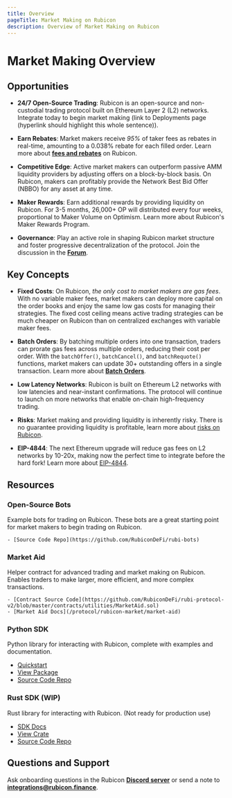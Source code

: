 ```yaml
---
title: Overview
pageTitle: Market Making on Rubicon
description: Overview of Market Making on Rubicon
---
```


# Market Making Overview

## Opportunities

- **24/7 Open-Source Trading**: Rubicon is an open-source and non-custodial trading protocol built on Ethereum Layer 2 (L2) networks. Integrate today to begin market making (link to Deployments page (hyperlink should highlight this whole sentence)).

- **Earn Rebates**: Market makers receive *95%* of taker fees as rebates in real-time, amounting to a 0.038% rebate for each filled order. Learn more about **[fees and rebates](/protocol/rubicon-market/fees)** on Rubicon.

- **Competitive Edge**: Active market makers can outperform passive AMM liquidity providers by adjusting offers on a block-by-block basis. On Rubicon, makers can profitably provide the Network Best Bid Offer (NBBO) for any asset at any time.

- **Maker Rewards**: Earn additional rewards by providing liquidity on Rubicon. For 3-5 months, 26,000+ OP will distributed every four weeks, proportional to Maker Volume on Optimism. Learn more about Rubicon's Maker Rewards Program.

- **Governance**: Play an active role in shaping Rubicon market structure and foster progressive decentralization of the protocol. Join the discussion in the **[Forum](https://forum.rubicon.finance/)**.

## Key Concepts

- **Fixed Costs**: On Rubicon, *the only cost to market makers are gas fees*. With no variable maker fees, market makers can deploy more capital on the order books and enjoy the same low gas costs for managing their strategies. The fixed cost ceiling means active trading strategies can be much cheaper on Rubicon than on centralized exchanges with variable maker fees.

- **Batch Orders**: By batching multiple orders into one transaction, traders can prorate gas fees across multiple orders, reducing their cost per order. With the `batchOffer()`, `batchCancel()`, and `batchRequote()` functions, market makers can update 30+ outstanding offers in a single transaction. Learn more about **[Batch Orders](/protocol/rubicon-market/batch-orders)**.

- **Low Latency Networks**: Rubicon is built on Ethereum L2 networks with low latencies and near-instant confirmations. The protocol will continue to launch on more networks that enable on-chain high-frequency trading.

- **Risks**: Market making and providing liquidity is inherently risky. There is no guarantee providing liquidity is profitable, learn more about [risks on Rubicon](/protocol/risks).

- **EIP-4844**: The next Ethereum upgrade will reduce gas fees on L2 networks by 10-20x, making now the perfect time to integrate before the hard fork! Learn more about [EIP-4844](https://www.eip4844.com/).

## Resources

### Open-Source Bots

Example bots for trading on Rubicon. These bots are a great starting point for market makers to begin trading on Rubicon.

    - [Source Code Repo](https://github.com/RubiconDeFi/rubi-bots)

### Market Aid

Helper contract for advanced trading and market making on Rubicon. Enables traders to make larger, more efficient, and more complex transactions.

    - [Contract Source Code](https://github.com/RubiconDeFi/rubi-protocol-v2/blob/master/contracts/utilities/MarketAid.sol)
    - [Market Aid Docs](/protocol/rubicon-market/market-aid)

### Python SDK

Python library for interacting with Rubicon, complete with examples and documentation.

  - [Quickstart](https://rubi.readthedocs.io/en/latest/quickstart.html)
  - [View Package](https://pypi.org/project/rubi/)
  - [Source Code Repo](https://github.com/RubiconDeFi/rubi-py)

### Rust SDK (WIP)

Rust library for interacting with Rubicon. (Not ready for production use)

  - [SDK Docs](https://docs.rs/rubi/latest/rubi/)
  - [View Crate](https://crates.io/crates/rubi)
  - [Source Code Repo](https://github.com/RubiconDeFi/rubi-rs)

## Questions and Support

Ask onboarding questions in the Rubicon **[Discord server](https://discord.com/invite/E7pS24J)** or send a note to **integrations@rubicon.finance**.
